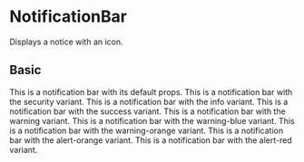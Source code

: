 
<Meta title="Components/NotificationBar" component={NotificationBar} />

# NotificationBar

<Description>Displays a notice with an icon.</Description>

## Basic

<Canvas isColumn>
  <Story name="basic">
    <NotificationBar>
      This is a notification bar with its default props.
    </NotificationBar>
  </Story>
  <Story name="security">
    <NotificationBar variant="security">
      This is a notification bar with the security variant.
    </NotificationBar>
  </Story>
  <Story name="info">
    <NotificationBar variant="info">
      This is a notification bar with the info variant.
    </NotificationBar>
  </Story>
  <Story name="success">
    <NotificationBar variant="success">
      This is a notification bar with the success variant.
    </NotificationBar>
  </Story>
  <Story name="warning">
    <NotificationBar variant="warning">
      This is a notification bar with the warning variant.
    </NotificationBar>
  </Story>
  <Story name="warning-blue">
    <NotificationBar variant="warning-blue">
      This is a notification bar with the warning-blue variant.
    </NotificationBar>
  </Story>
  <Story name="warning-orange">
    <NotificationBar variant="warning-orange">
      This is a notification bar with the warning-orange variant.
    </NotificationBar>
  </Story>
  <Story name="alert-orange">
    <NotificationBar variant="alert-orange">
      This is a notification bar with the alert-orange variant.
    </NotificationBar>
  </Story>
  <Story name="alert-red">
    <NotificationBar variant="alert-red">
      This is a notification bar with the alert-red variant.
    </NotificationBar>
  </Story>
</Canvas>
